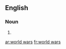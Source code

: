 ==English==

===Noun===
{{head|en|plural|head=[[world]] [[wars]]}}

# {{plural of|world war|lang=en}}

[[ar:world wars]]
[[fr:world wars]]
